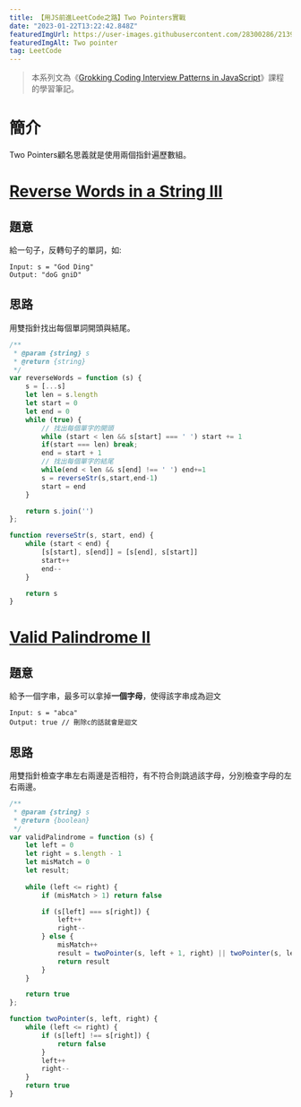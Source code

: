```yaml
---
title: 【用JS前進LeetCode之路】Two Pointers實戰
date: "2023-01-22T13:22:42.848Z"
featuredImgUrl: https://user-images.githubusercontent.com/28300286/213918135-c983e79e-7b79-4bad-bd23-10ec23440d2b.png
featuredImgAlt: Two pointer
tag: LeetCode
---
```


> 本系列文為《[Grokking Coding Interview Patterns in JavaScript](https://www.educative.io/courses/grokking-coding-interview-patterns-javascript)》課程的學習筆記。


# 簡介
Two Pointers顧名思義就是使用兩個指針遍歷數組。



# [Reverse Words in a String III](https://leetcode.com/problems/reverse-words-in-a-string-iii/description/)
## 題意
給一句子，反轉句子的單詞，如:
```
Input: s = "God Ding"
Output: "doG gniD"

```

## 思路
用雙指針找出每個單詞開頭與結尾。

```js
/**
 * @param {string} s
 * @return {string}
 */
var reverseWords = function (s) {
    s = [...s]
    let len = s.length
    let start = 0
    let end = 0
    while (true) {
        // 找出每個單字的開頭
        while (start < len && s[start] === ' ') start += 1
        if(start === len) break;
        end = start + 1
        // 找出每個單字的結尾
        while(end < len && s[end] !== ' ') end+=1
        s = reverseStr(s,start,end-1)
        start = end
    }

    return s.join('')
};

function reverseStr(s, start, end) {
    while (start < end) {
        [s[start], s[end]] = [s[end], s[start]]
        start++
        end--
    }

    return s
}

```

# [Valid Palindrome II](https://leetcode.com/problems/valid-palindrome-ii/)
## 題意
給予一個字串，最多可以拿掉<b>一個字母</b>，使得該字串成為迴文
```
Input: s = "abca"
Output: true // 刪除c的話就會是迴文

```

## 思路
用雙指針檢查字串左右兩邊是否相符，有不符合則跳過該字母，分別檢查字母的左右兩邊。


```js
/**
 * @param {string} s
 * @return {boolean}
 */
var validPalindrome = function (s) {
    let left = 0
    let right = s.length - 1
    let misMatch = 0
    let result;
    
    while (left <= right) {
        if (misMatch > 1) return false

        if (s[left] === s[right]) {
            left++
            right--
        } else {
            misMatch++
            result = twoPointer(s, left + 1, right) || twoPointer(s, left, right - 1)
            return result
        }
    }

    return true
};

function twoPointer(s, left, right) {
    while (left <= right) {
        if (s[left] !== s[right]) {
            return false
        }
        left++
        right--
    }
    return true
}

```